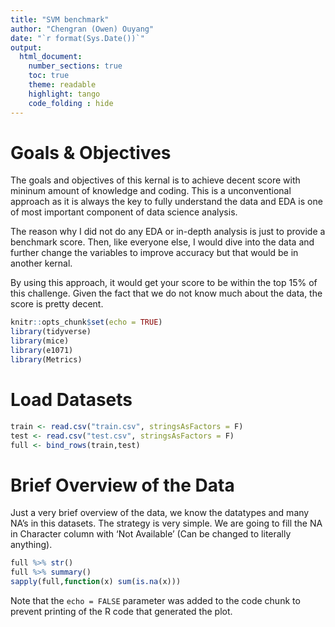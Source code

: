 ```yaml
---
title: "SVM benchmark"
author: "Chengran (Owen) Ouyang"
date: "`r format(Sys.Date())`"
output:
  html_document:
    number_sections: true
    toc: true
    theme: readable
    highlight: tango
    code_folding : hide
---
```


# Goals & Objectives

The goals and objectives of this kernal is to achieve decent score with mininum amount of knowledge and coding. This is a unconventional approach as it is always the key to fully understand the data and EDA is one of most important component of data science analysis. 

The reason why I did not do any EDA or in-depth analysis is just to provide a benchmark score. Then, like everyone else, I would dive into the data and further change the variables to improve accuracy but that would be in another kernal.

By using this approach, it would get your score to be within the top 15% of this challenge. Given the fact that we do not know much about the data, the score is pretty decent.




```r
knitr::opts_chunk$set(echo = TRUE)
library(tidyverse)
library(mice)
library(e1071)
library(Metrics)
```

# Load Datasets


```r
train <- read.csv("train.csv", stringsAsFactors = F)
test <- read.csv("test.csv", stringsAsFactors = F)
full <- bind_rows(train,test)
```

# Brief Overview of the Data

Just a very brief overview of the data, we know the datatypes and many NA's in this datasets. The strategy is very simple. We are going to fill the NA in Character column with 'Not Available' (Can be changed to literally anything).

```r
full %>% str()
full %>% summary()
sapply(full,function(x) sum(is.na(x)))
```

Note that the `echo = FALSE` parameter was added to the code chunk to prevent printing of the R code that generated the plot.
